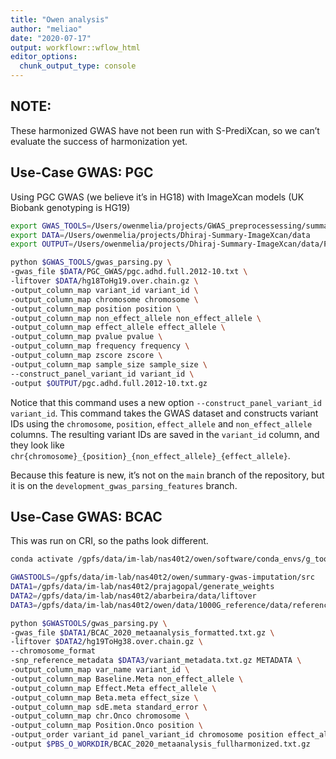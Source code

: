 ```yaml
---
title: "Owen analysis"
author: "meliao"
date: "2020-07-17"
output: workflowr::wflow_html
editor_options:
  chunk_output_type: console
---
```


## NOTE:

These harmonized GWAS have not been run with S-PrediXcan, so we can't evaluate the success 
of harmonization yet. 

## Use-Case GWAS: PGC

Using PGC GWAS (we believe it's in HG18) with ImageXcan models (UK Biobank genotyping is HG19)

```bash
export GWAS_TOOLS=/Users/owenmelia/projects/GWAS_preprocessessing/summary-gwas-imputation/src
export DATA=/Users/owenmelia/projects/Dhiraj-Summary-ImageXcan/data
export OUTPUT=/Users/owenmelia/projects/Dhiraj-Summary-ImageXcan/data/PGC_GWAS_harmonized
```

```bash
python $GWAS_TOOLS/gwas_parsing.py \
-gwas_file $DATA/PGC_GWAS/pgc.adhd.full.2012-10.txt \
-liftover $DATA/hg18ToHg19.over.chain.gz \
-output_column_map variant_id variant_id \
-output_column_map chromosome chromosome \
-output_column_map position position \
-output_column_map non_effect_allele non_effect_allele \
-output_column_map effect_allele effect_allele \
-output_column_map pvalue pvalue \
-output_column_map frequency frequency \
-output_column_map zscore zscore \
-output_column_map sample_size sample_size \
--construct_panel_variant_id variant_id \
-output $OUTPUT/pgc.adhd.full.2012-10.txt.gz
```

Notice that this command uses a new option `--construct_panel_variant_id variant_id`. This 
command takes the GWAS dataset and constructs variant IDs using the `chromosome`, `position`, 
`effect_allele` and `non_effect_allele` columns. The resulting variant IDs are saved in the `variant_id` 
column, and they look like `chr{chromosome}_{position}_{non_effect_allele}_{effect_allele}`. 

Because this feature is new, it's not on the `main` branch of the repository, but it is on the 
`development_gwas_parsing_features` branch.


## Use-Case GWAS: BCAC

This was run on CRI, so the paths look different.

```bash

conda activate /gpfs/data/im-lab/nas40t2/owen/software/conda_envs/g_tools/

GWASTOOLS=/gpfs/data/im-lab/nas40t2/owen/summary-gwas-imputation/src
DATA1=/gpfs/data/im-lab/nas40t2/prajagopal/generate_weights
DATA2=/gpfs/data/im-lab/nas40t2/abarbeira/data/liftover
DATA3=/gpfs/data/im-lab/nas40t2/owen/data/1000G_reference/data/reference_panel_1000G
```

```bash
python $GWASTOOLS/gwas_parsing.py \
-gwas_file $DATA1/BCAC_2020_metaanalysis_formatted.txt.gz \
-liftover $DATA2/hg19ToHg38.over.chain.gz \
--chromosome_format
-snp_reference_metadata $DATA3/variant_metadata.txt.gz METADATA \
-output_column_map var_name variant_id \
-output_column_map Baseline.Meta non_effect_allele \
-output_column_map Effect.Meta effect_allele \
-output_column_map Beta.meta effect_size \
-output_column_map sdE.meta standard_error \
-output_column_map chr.Onco chromosome \
-output_column_map Position.Onco position \
-output_order variant_id panel_variant_id chromosome position effect_allele non_effect_allele frequency pvalue zscore effect_size standard_error \
-output $PBS_O_WORKDIR/BCAC_2020_metaanalysis_fullharmonized.txt.gz
```